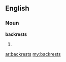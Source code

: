 ==English==

===Noun===
'''backrests'''

# {{plural of|[[backrest]]}}

[[ar:backrests]]
[[my:backrests]]